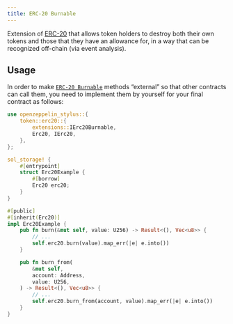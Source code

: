 ```yaml
---
title: ERC-20 Burnable
---
```


Extension of [ERC-20](erc20.mdx) that allows token holders to destroy both their own tokens and those that they have an allowance for, in a way that can be recognized off-chain (via event analysis).

## Usage

In order to make [`ERC-20 Burnable`](https://docs.rs/openzeppelin-stylus/0.1.0/openzeppelin_stylus/token/erc20/extensions/burnable/index.html) methods “external” so that other contracts can call them, you need to implement them by yourself for your final contract as follows:

```rust
use openzeppelin_stylus::{
    token::erc20::{
        extensions::IErc20Burnable,
        Erc20, IErc20,
    },
};

sol_storage! {
    #[entrypoint]
    struct Erc20Example {
        #[borrow]
        Erc20 erc20;
    }
}

#[public]
#[inherit(Erc20)]
impl Erc20Example {
    pub fn burn(&mut self, value: U256) -> Result<(), Vec<u8>> {
        // ...
        self.erc20.burn(value).map_err(|e| e.into())
    }

    pub fn burn_from(
        &mut self,
        account: Address,
        value: U256,
    ) -> Result<(), Vec<u8>> {
        // ...
        self.erc20.burn_from(account, value).map_err(|e| e.into())
    }
}
```
